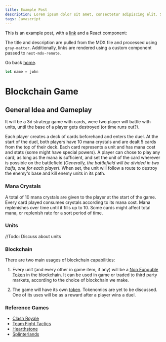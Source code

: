 ```yaml
---
title: Example Post
description: Lorem ipsum dolor sit amet, consectetur adipiscing elit. Sed ac arcu consectetur, tristique augue ut, pharetra tortor. Nam dictum efficitur justo, ut sollicitudin tortor euismod non. Phasellus ultrices tempus magna,
tags: Javascript
---
```


This is an example post, with a [link](https://nextjs.org) and a React component:

<TestComponent name="next-mdx-remote" />

The title and description are pulled from the MDX file and processed using `gray-matter`. Additionally, links are rendered using a custom component passed to `next-mdx-remote`.

Go back [home](/).

```javascript
let name = john
```
# Blockchain Game

## General Idea and Gameplay

It will be a 3d strategy game with cards, were two player will battle with units, until the base of a player gets destroyed (or time runs out?).
 
Each player creates a deck of cards beforehand and enters the duel. At the start of the duel, both players have 10 mana crystals and are dealt 5 cards from the top of their deck. Each card represents a unit and has mana cost and stats (some might have special powers). A player can chose to play any card, as long as the mana is sufficient, and set the unit of the card wherever is possible on the battlefield (*Generally, the battlefield will be divided in two halfs, one for each player*). When set, the unit will follow a route to destroy the enemy's base and kill enemy units in its path.

### Mana Crystals

A total of 10 mana crystals are given to the player at the start of the game. Every card played consumes crystals according to its mana cost. Mana replenishes over time until it fills up to 10. Some cards might affect total mana, or replenish rate for a sort period of time.

### Units

//Todo: Discuss about units

### Blockchain

There are two main usages of blockchain capabilities:

1) Every unit (and every other in game item, if any) will be a [Non Funguble Token](https://ethereum.org/en/nft/) in the blockchain. It can be used in game or traded to third party markets, according to the choice of blockchain we make.

2) The game will have its own [token](https://www.investopedia.com/terms/c/crypto-token.asp). Tokenomics are yet to be discussed. One of its uses will be as a reward after a player wins a duel.

### Reference Games

 +  [Clash Royale](https://clashroyale.com/)
 +  [Team Fight Tactics](https://teamfighttactics.leagueoflegends.com/el-gr/)
 +  [Hearthstone](https://playhearthstone.com/en-us)
 +  [Splinterlands](https://splinterlands.com/)